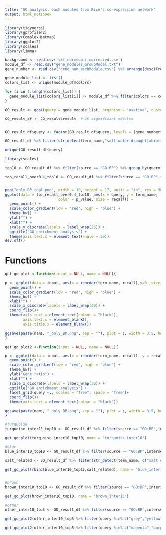 ```yaml
---
title: "GO analysis: each modules from Rice's co-expression network"
output: html_notebook
---
```


```r
library(tidyverse)
library(gprofiler2)
library(ComplexHeatmap)
library(ggplot2)
library(scales)
library(limma)
```


```r
background <- read.csv("VST_normCount_corrected.csv")
module_df <- read.csv("gene_modules_GroupModel.txt")
gene_number <- read.csv("gene_num_eachModule.csv") %>% arrange(desc(Frequency))

gene_module_list <- list()
colors_list <- unique(module_df$colors)

for (i in 1:length(colors_list)) {
  gene_module_list[colors_list[i]] <- module_df %>% filter(colors == colors_list[i])
}

GO_result <- gost(query = gene_module_list, organism = "osativa", custom_bg = background$X, correction_method = "fdr")

GO_result_df <- GO_result$result  # 25 significant modules


GO_result_df$query <- factor(GO_result_df$query, levels = (gene_number$colors))

GO_result_df %>% filter(str_detect(term_name,"salt|water|drought|abiotic|salicylic|osmotic"))
```
```r
unique(GO_result_df$query)
```

```r
library(scales)

top10 <- GO_result_df %>% filter(source == "GO:BP") %>% group_by(query) %>% arrange((p_value)) %>% slice(1:10)

top_recall_over0.4_top10 <- GO_result_df %>% filter(source == "GO:BP",intersection_size >10) %>% group_by(query) %>% arrange((p_value)) %>% slice(1:7)


png("only_BP_top7.png", width = 10, height = 17, units = "in", res = 300)
ggplot(data = top_recall_over0.4_top10, aes(x = query, y = term_name, 
                        color = p_value, size = recall)) + 
  geom_point() +
  scale_color_gradient(low = "red", high = "blue") +
  theme_bw() + 
  ylab("") + 
  xlab("") + 
  scale_y_discrete(labels = label_wrap(25)) +
  ggtitle("GO enrichment analysis") +
  theme(axis.text.x = element_text(angle = 30))
dev.off()
```

# Functions
```r
get_go_plot <-function(input = NULL, name = NULL){

p <- ggplot(data = input, aes(x = reorder(term_name, recall),y=0 ,size = recall, color = p_value)) +
  geom_point() +
  scale_color_gradient(low = "red", high = "blue") +
  theme_bw() + 
  xlab("") + 
  scale_x_discrete(labels = label_wrap(30)) +
  coord_flip()+
  theme(axis.text = element_text(colour = "black"),
        axis.text.x = element_blank(),
        axis.title.x = element_blank()) 

ggsave(paste(name, "_only_BP.png", sep = ""), plot = p, width = 3.5, height = 5.5, units = "in", dpi = 400)
}

get_go_plot2 <-function(input = NULL, name = NULL){

p <- ggplot(data = input, aes(x = reorder(term_name, recall), y = recall, color = p_value)) +
  geom_point() +
  scale_color_gradient(low = "red", high = "blue") +
  theme_bw() + 
  ylab("Gene ratio") + 
  xlab("") + 
  scale_x_discrete(labels = label_wrap(30)) +
  ggtitle("GO enrichment analysis") +
  facet_grid(query ~., scales = "free", space = "free")+
  coord_flip()+
  theme(axis.text = element_text(colour = "black"))

ggsave(paste(name, "_only_BP.png", sep = ""), plot = p, width = 3.5, height = 5, units = "in", dpi = 400)
}
```


```r
#turquoise
turquoise_inter10_top10 <- GO_result_df %>% filter(source == "GO:BP",intersection_size >10, query == "turquoise") %>% group_by(query) %>% arrange((p_value)) %>% slice(1:20)

get_go_plot(turquoise_inter10_top10, name = "turquoise_inter10")

#blue
blue_inter10_top10 <- GO_result_df %>% filter(source == "GO:BP",intersection_size >10, query == "blue") %>% group_by(query) %>% arrange((p_value)) %>% slice(1:14)

salt_related <- GO_result_df %>% filter(str_detect(term_name, c("salt|osmotic|abiotic")), query == "blue")

get_go_plot(rbind(blue_inter10_top10,salt_related), name = "blue_inter10")


#brown
brown_inter10_top10 <- GO_result_df %>% filter(source == "GO:BP",intersection_size >10, query == "brown") %>% group_by(query) %>% arrange((p_value)) %>% slice(1:20)

get_go_plot(brown_inter10_top10, name = "brown_inter10")

#other
other_inter10_top5 <- GO_result_df %>% filter(source == "GO:BP",intersection_size >10, !query %in% c("turquoise","blue","brown")) %>% group_by(query) %>% arrange((p_value)) %>% slice(1:5)

get_go_plot2(other_inter10_top5 %>% filter(query %in% c("grey","yellow","green","red","pink")), name = "other1_inter10")

get_go_plot2(other_inter10_top5 %>% filter(query %in% c("magenta","purple","midnightblue","royalblue","darkgrey","brown4")), name = "other2_inter10")

```

